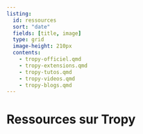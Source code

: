 ```yaml
---
listing:
  id: ressources
  sort: "date"
  fields: [title, image]
  type: grid
  image-height: 210px
  contents:
    - tropy-officiel.qmd
    - tropy-extensions.qmd
    - tropy-tutos.qmd
    - tropy-videos.qmd
    - tropy-blogs.qmd
---
```


# Ressources sur Tropy

:::{#ressources}
:::